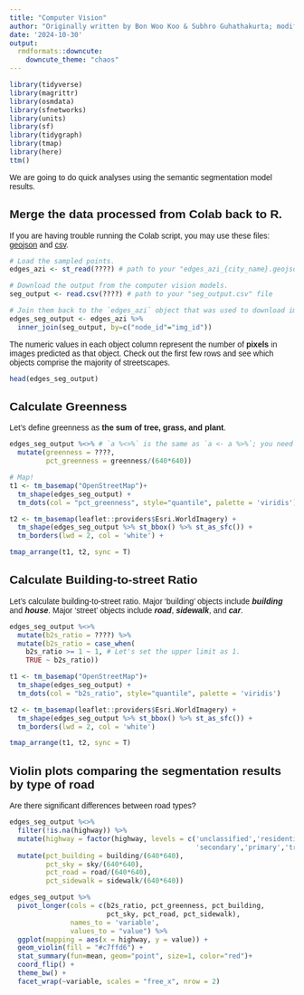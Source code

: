 ```yaml
---
title: "Computer Vision"
author: "Originally written by Bon Woo Koo & Subhro Guhathakurta; modified by Uijeong Hwang"
date: '2024-10-30'
output:
  rmdformats::downcute:
    downcute_theme: "chaos"
---
```


<style type="text/css">
  body{
  font-family: Arial;
  }
</style>

```r
library(tidyverse)
library(magrittr)
library(osmdata)
library(sfnetworks)
library(units)
library(sf)
library(tidygraph)
library(tmap)
library(here)
ttm()
```

We are going to do quick analyses using the semantic segmentation model results.

## Merge the data processed from Colab back to R. 

If you are having trouble running the Colab script, you may use these files: [geojson](https://ujhwang.github.io/urban-analytics-2024/Lab/module_4/edges_azi_chamblee.geojson) and [csv](https://ujhwang.github.io/urban-analytics-2024/Lab/module_4/seg_output.csv).


```r
# Load the sampled points.
edges_azi <- st_read(????) # path to your "edges_azi_{city_name}.geojson" file

# Download the output from the computer vision models.
seg_output <- read.csv(????) # path to your "seg_output.csv" file

# Join them back to the `edges_azi` object that was used to download images.
edges_seg_output <- edges_azi %>% 
  inner_join(seg_output, by=c("node_id"="img_id"))
```

The numeric values in each object column represent the number of **pixels** in images predicted as that object. Check out the first few rows and see which objects comprise the majority of streetscapes.

```r
head(edges_seg_output)
```

## Calculate Greenness

Let's define greenness as **the sum of tree, grass, and plant**.
```r
edges_seg_output %<>% # `a %<>%` is the same as `a <- a %>%`; you need to import `magrittr` to use this pipe
  mutate(greenness = ????,
         pct_greenness = greenness/(640*640))

# Map!
t1 <- tm_basemap("OpenStreetMap")+
  tm_shape(edges_seg_output) + 
  tm_dots(col = "pct_greenness", style="quantile", palette = 'viridis')

t2 <- tm_basemap(leaflet::providers$Esri.WorldImagery) +
  tm_shape(edges_seg_output %>% st_bbox() %>% st_as_sfc()) + 
  tm_borders(lwd = 2, col = 'white') +

tmap_arrange(t1, t2, sync = T)
```
  
  
## Calculate Building-to-street Ratio

Let's calculate building-to-street ratio. Major 'building' objects include ***building*** and ***house***. Major 'street' objects include ***road***, ***sidewalk***, and ***car***.

```r
edges_seg_output %<>% 
  mutate(b2s_ratio = ????) %>% 
  mutate(b2s_ratio = case_when(
    b2s_ratio >= 1 ~ 1, # Let's set the upper limit as 1.
    TRUE ~ b2s_ratio))

t1 <- tm_basemap("OpenStreetMap")+
  tm_shape(edges_seg_output) + 
  tm_dots(col = "b2s_ratio", style="quantile", palette = 'viridis')

t2 <- tm_basemap(leaflet::providers$Esri.WorldImagery) +
  tm_shape(edges_seg_output %>% st_bbox() %>% st_as_sfc()) + 
  tm_borders(lwd = 2, col = 'white')

tmap_arrange(t1, t2, sync = T)
```
  
  
## Violin plots comparing the segmentation results by type of road

Are there significant differences between road types?
```r
edges_seg_output %<>%
  filter(!is.na(highway)) %>% 
  mutate(highway = factor(highway, levels = c('unclassified','residential','tertiary',
                                              'secondary','primary','trunk'))) %>%
  mutate(pct_building = building/(640*640),
         pct_sky = sky/(640*640),
         pct_road = road/(640*640),
         pct_sidewalk = sidewalk/(640*640))

edges_seg_output %>% 
  pivot_longer(cols = c(b2s_ratio, pct_greenness, pct_building, 
                        pct_sky, pct_road, pct_sidewalk), 
               names_to = 'variable', 
               values_to = "value") %>% 
  ggplot(mapping = aes(x = highway, y = value)) +
  geom_violin(fill = "#c7ffd6") +
  stat_summary(fun=mean, geom="point", size=1, color="red")+
  coord_flip() +
  theme_bw() +
  facet_wrap(~variable, scales = "free_x", nrow = 2)
```










